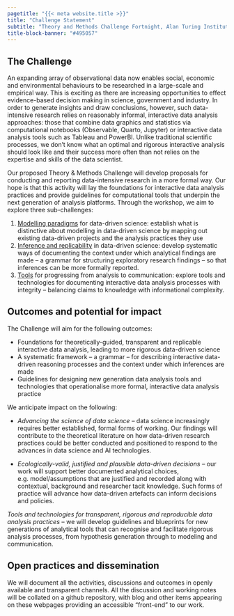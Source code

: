```yaml
---
pagetitle: "{{< meta website.title >}}"
title: "Challenge Statement"
subtitle: "Theory and Methods Challenge Fortnight, Alan Turing Institute"
title-block-banner: "#495057"
---
```


## The Challenge

An expanding array of observational data now enables social, economic and environmental behaviours to be researched in a large-scale and empirical way. This is exciting as there are increasing opportunities to effect evidence-based decision making in science, government and industry. In order to generate insights and draw conclusions, however, such data-intensive research relies on reasonably informal, interactive data analysis approaches: those that combine data graphics and statistics via computational notebooks (Observable, Quarto, Jupyter) or interactive data analysis tools such as Tableau and PowerBI. Unlike traditional scientific processes, we don’t know what an optimal and rigorous interactive analysis should look like and their success more often than not relies on the expertise and skills of the data scientist.

Our proposed Theory & Methods Challenge will develop proposals for conducting and reporting data-intensive research in a more formal way. Our hope is that this activity will lay the foundations for interactive data analysis practices and provide guidelines for computational tools that underpin the next generation of analysis platforms. Through the workshop, we aim to explore three sub-challenges:

1. [Modelling paradigms](modelling/) for data-driven science: establish what is distinctive about modelling in data-driven science by mapping out existing data-driven projects and the analysis practices they use
2. [Inference and replicability](inference/) in data-driven science: develop systematic ways of documenting the context under which analytical findings are made – a grammar for structuring exploratory research findings – so that inferences can be more formally reported.
3. [Tools](tools/) for progressing from analysis to communication: explore tools and technologies for documenting interactive data analysis processes with integrity – balancing claims to knowledge with informational complexity.

## Outcomes and potential for impact

The Challenge will aim for the following outcomes:

* Foundations for theoretically-guided, transparent and replicable interactive data analysis, leading to more rigorous data-driven science
* A systematic framework –  a grammar – for describing interactive data-driven reasoning processes and the context under which inferences are made
* Guidelines for designing new generation data analysis tools and technologies that operationalise more formal, interactive data analysis practice

We anticipate impact on the following:

* *Advancing the science of data science* -- data science increasingly requires better established, formal forms of working. Our findings will contribute to the theoretical literature on how data-driven research practices could be better conducted and positioned to respond to the advances in data science and AI technologies.

* *Ecologically-valid, justified and plausible data-driven decisions* -- our work will support better documented analytical choices, e.g. model/assumptions that are justified and recorded along with contextual, background and researcher tacit knowledge. Such forms of practice will advance how data-driven artefacts can inform decisions and policies.

*Tools and technologies for transparent, rigorous and reproducible data analysis practices* – we will develop guidelines and blueprints for new generations of analytical tools that can recognise and facilitate rigorous analysis processes, from hypothesis generation through to modeling and communication.


## Open practices and dissemination

We will document all the activities, discussions and outcomes in openly available and transparent channels. All the discussion and working notes will be collated on a github repository, with blog and other items appearing on these webpages providing an accessible "front-end" to our work.
